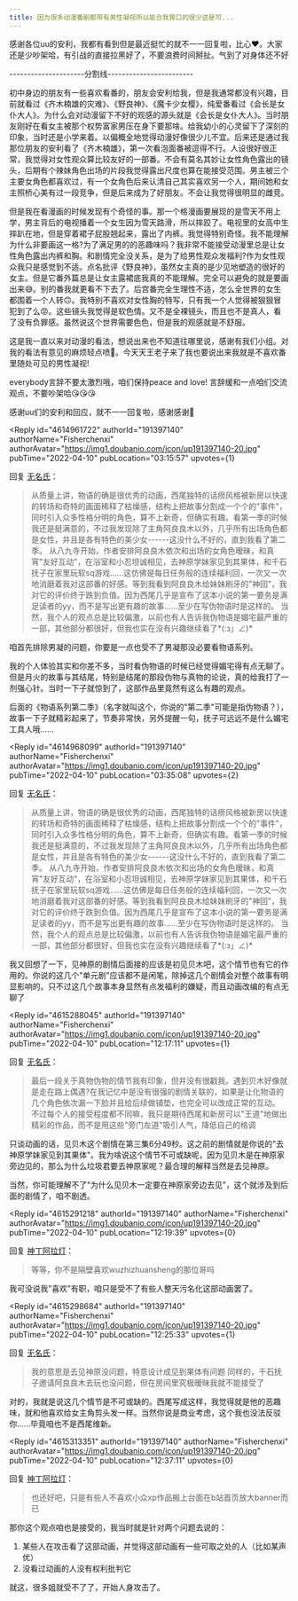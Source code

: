 ```yaml
---
title: 因为很多动漫番剧都带有男性凝视所以能合我胃口的很少这是可...
---
```



<Forum groupName="动画番剧" groupUrl="https://www.douban.com/group/596353/" archivedAt="2025-05-16T16:37:55.736Z">
  <Post
    id="264286675"
    title="因为很多动漫番剧都带有男性凝视所以能合我胃口的很少这是可..."
    url="https://www.douban.com/group/topic/264286675/?_spm_id=MjQwMTc2NzEw"
    pubTime="2023-05-02"
    highlightUserId="191397140"
  >
感谢各位uu的安利，我都有看到但是最近挺忙的就不一一回复啦，比心❤️。大家还是少吵架哈，有引战的直接拉黑好了，不要浪费时间掰扯。气到了对身体还不好

---------------------分割线------------------------

初中身边的朋友有一些喜欢看番的，朋友会安利给我，但是我通常都没有兴趣，目前就看过《齐木楠雄的灾难》、《野良神》、《魔卡少女樱》，纯爱番看过《会长是女仆大人》。为什么会对动漫留下不好的观感的源头就是《会长是女仆大人》。当时朋友刚好在看女主被那个权势富家男压在身下要那啥。给我幼小的心灵留下了深刻的印象，当时还是小学来着。以偏概全地觉得动漫好像很少儿不宜。后来还是通过我那位朋友的安利看了《齐木楠雄》，第一次看泡面番被逗得不行。人设很好很正常，我觉得对女性观众算比较友好的一部番。不会有莫名其妙让女性角色露出的镜头，后期有个辣妹角色出场的片段我觉得露出尺度也算在能接受范围。男主被三个主要女角色都喜欢过，有一个女角色后来认清自己其实喜欢另一个人，期间她和女主照桥心美有过一段竞争，但是后来成为了好朋友。不会让我觉得很明显的雌竞。

但是我在看漫画的时候发现有个奇怪的事。那一个格漫画要展现的是雪天不用上学，男主背后的电视播着一个女生因为雪天路滑，所以摔跤了。电视里的女高中生摔趴在地，但是穿着裙子屁股翘起来，露出了内裤。我觉得特别奇怪。我不能理解为什么非要画这一格?为了满足男的的恶趣味吗？我非常不能接受动漫里总是让女性角色露出内裤和胸。和剧情完全没关系，是为了给男性观众发福利?作为女性观众我只是感觉到不适。点名批评《野良神》，虽然女主真的是少见地塑造的很好的女主。但是它番外篇总是让女主露裙底我真的不能理解。完全可以避免的就是要画出来😅。别的番我就更看不下去了。后宫番完全生理性不适，怎么全世界的女生都围着一个人转🙃。我特别不喜欢对女性胸的特写，只有我一个人觉得被狠狠冒犯到了么😡。这些镜头我觉得是软色情。又不是全裸镜头，而且也不是真人，看了没有负罪感。虽然说这个世界需要色色，但是我的观感就是不舒服。

这是我一直以来对动漫的看法，想说出来也不知道往哪里说，感谢有我们小组。对我的看法有意见的麻烦轻点喷🙏。今天天王老子来了我也要说出来我就是不喜欢番里随处可见的男性凝视!

everybody言辞不要太激烈哦，咱们保持peace and love!
言辞缓和一点咱们交流观点，不要吵架哈😘😘😘

感谢uu们的安利和回应，就不一一回复啦，感谢感谢💑

<Reply
  id="4614961722"
  authorId="191397140"
  authorName="Fisherchenxi"
  authorAvatar="https://img1.doubanio.com/icon/up191397140-20.jpg"
  pubTime="2022-04-10"
  pubLocation="03:15:57"
  upvotes={1}
>
回复 [无名氏](https://www.douban.com/people/177137732/)：
> 从质量上讲，物语的确是很优秀的动画，西尾独特的话痨风格被新房以快速的转场和奇特的画面稀释了枯燥感，结构上把故事分割成一个个的"事件"，同时引入众多性格分明的角色，算不上新奇，但确实有趣。看第一季的时候我还是挺满意的，不过我发现除了主角阿良良木以外，几乎所有出场角色都是女性，并且是各有特色的美少女------这没什么不好的，直到我看了第二季。
从八九寺开始，作者安排阿良良木依次和出场的女角色暧昧，和真宵"友好互动"，在浴室和小忍坦诚相见，去神原学妹家见到其果体，和千石抚子在家里玩软sq游戏......这仿佛是每日任务般的连续福利回，一次又一次地消磨着我对这部番的好感。等到我看到阿良良木给妹妹刷牙的"神回"，我对它的评价终于跌到负值。因为西尾几乎是宣布了这本小说的第一要务是满足读者的yy，而不是写出更有趣的故事......至少在写伪物语时是这样的。
当然，我个人的观点总是比较偏激，以前也有人告诉我伪物语是媚宅最严重的一部，其他部分都很好，但我也实在没有兴趣继续看了*(:з」∠)*

咱首先排除男凝的问题，你要是一点也受不了男凝那没必要看物语系列。

我的个人体验其实和你差不多，当时看伪物语的时候已经觉得媚宅得有点无聊了。但是月火的故事与其结尾，特别是结尾的那段伪物与真物的论说，真的给我打了一剂强心针。当时一下子就惊到了，这部作品里竟然有这么有趣的观点。

后面的《物语系列第二季》（名字就叫这个，你说的"第二季"可能是指伪物语？），故事一下子就精彩起来了，节奏非常快，另外提醒一句，抚子可远远不是什么媚宅工具人哦......
</Reply>

<Reply
  id="4614968099"
  authorId="191397140"
  authorName="Fisherchenxi"
  authorAvatar="https://img1.doubanio.com/icon/up191397140-20.jpg"
  pubTime="2022-04-10"
  pubLocation="03:35:08"
  upvotes={2}
>
回复 [无名氏](https://www.douban.com/people/177137732/)：
> 从质量上讲，物语的确是很优秀的动画，西尾独特的话痨风格被新房以快速的转场和奇特的画面稀释了枯燥感，结构上把故事分割成一个个的"事件"，同时引入众多性格分明的角色，算不上新奇，但确实有趣。看第一季的时候我还是挺满意的，不过我发现除了主角阿良良木以外，几乎所有出场角色都是女性，并且是各有特色的美少女------这没什么不好的，直到我看了第二季。
从八九寺开始，作者安排阿良良木依次和出场的女角色暧昧，和真宵"友好互动"，在浴室和小忍坦诚相见，去神原学妹家见到其果体，和千石抚子在家里玩软sq游戏......这仿佛是每日任务般的连续福利回，一次又一次地消磨着我对这部番的好感。等到我看到阿良良木给妹妹刷牙的"神回"，我对它的评价终于跌到负值。因为西尾几乎是宣布了这本小说的第一要务是满足读者的yy，而不是写出更有趣的故事......至少在写伪物语时是这样的。
当然，我个人的观点总是比较偏激，以前也有人告诉我伪物语是媚宅最严重的一部，其他部分都很好，但我也实在没有兴趣继续看了*(:з」∠)*

我又回想了一下，见神原的剧情后面接的应该是初见贝木吧，这个情节也有它的作用的。你说的这几个"单元剧"应该都不是闲笔，除掉这几个剧情会对整个故事有明显影响的。只不过这几个故事本身显然有点发福利的嫌疑，而且动画改编的有点无聊了
</Reply>

<Reply
  id="4615288045"
  authorId="191397140"
  authorName="Fisherchenxi"
  authorAvatar="https://img1.doubanio.com/icon/up191397140-20.jpg"
  pubTime="2022-04-10"
  pubLocation="12:17:11"
  upvotes={1}
>
回复 [无名氏](https://www.douban.com/people/177137732/)：
> 最后一段关于真物伪物的情节我有印象，但并没有很戳我。遇到贝木好像就是走在路上偶遇?在我记忆中是没有很强的剧情关联的，如果是让化物语的几个角色依次漏一下脸并且给后续做铺垫，也完全可以改成正常的互动。
不过每个人的接受程度都不同嘛，我只是期待西尾和新房可以"王道"地做出精彩的作品，而不是用这些"旁门左道"吸引人气，降低自己的格调

只谈动画的话，见贝木这个剧情在第三集6分49秒。这之前的剧情就是你说的"去神原学妹家见到其果体"。我为啥说这个情节不可或缺呢，因为见贝木是在神原家旁边见的，那么为什么垃圾君要去神原家呢？最合理的解释当然是去见神原。

当然，你可能理解不了"为什么见贝木一定要在神原家旁边去见"，这个就涉及到后面的剧情了，咱不剧透。
</Reply>

<Reply
  id="4615291218"
  authorId="191397140"
  authorName="Fisherchenxi"
  authorAvatar="https://img1.doubanio.com/icon/up191397140-20.jpg"
  pubTime="2022-04-10"
  pubLocation="12:19:39"
  upvotes={0}
>
回复 [神丁阿拉灯](https://www.douban.com/people/176264848/)：
> 等等，你不是隔壁喜欢wuzhizhuansheng的那位哥吗

我可没说我"喜欢"有职，咱只是受不了有些人整天污名化这部动画罢了。
</Reply>

<Reply
  id="4615298684"
  authorId="191397140"
  authorName="Fisherchenxi"
  authorAvatar="https://img1.doubanio.com/icon/up191397140-20.jpg"
  pubTime="2022-04-10"
  pubLocation="12:25:33"
  upvotes={1}
>
回复 [无名氏](https://www.douban.com/people/177137732/)：
> 我的意思是去见神原没问题，特意设计成见到果体有问题
同样的，千石抚子邀请阿良良木去玩也没问题，但在房间里究极暧昧我就不能接受了

对的，我就是说这几个情节是不可或缺的。西尾写成这样，我觉得就是他的恶趣味，就和他喜欢给女主角剪头发一样。当然你说是商业考虑，这个我也没法反驳你......毕竟咱也不是西尾维新。
</Reply>

<Reply
  id="4615313351"
  authorId="191397140"
  authorName="Fisherchenxi"
  authorAvatar="https://img1.doubanio.com/icon/up191397140-20.jpg"
  pubTime="2022-04-10"
  pubLocation="12:37:11"
  upvotes={0}
>
回复 [神丁阿拉灯](https://www.douban.com/people/176264848/)：
> 也还好吧，只是有些人不喜欢小众xp作品搬上台面在b站首页放大banner而已

那你这个观点咱也是接受的，我当时就是针对两个问题去说的：

1.  某些人在攻击看了这部动画，并觉得这部动画有一些可取之处的人（比如某声优）
2.  没看过动画的人没有权利批判它

就这，很多姐就受不了了，开始人身攻击了。
</Reply>
  </Post>
</Forum>

